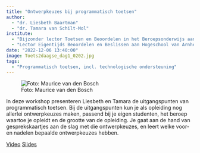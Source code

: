 ```yaml
---
title: "Ontwerpkeuzes bij programmatisch toetsen"
author:
  - "dr. Liesbeth Baartman"
  - "dr. Tamara van Schilt-Mol"
institute: 
  - "Bijzonder lector Toetsen en Beoordelen in het Beroepsonderwijs aan Hogeschool Utrecht"
  - "Lector Eigentijds Beoordelen en Beslissen aan Hogeschool van Arnhem en Nijmegen"
date: "2022-12-06 13:40:00"
image: Toets2daagse_dag1_0202.jpg
tags: 
  - "Programmatisch toetsen, incl. technologische ondersteuning"
---
```


::: {.column-margin}
![Foto: Maurice van den Bosch](Toets2daagse_dag1_0202.jpg)
:::


In deze workshop presenteren Liesbeth en Tamara de uitgangspunten van programmatisch toetsen. Bij de uitgangspunten kun je als opleiding nog allerlei ontwerpkeuzes maken, passend bij je eigen studenten, het beroep waartoe je opleidt en de grootte van de opleiding. Je gaat aan de hand van gesprekskaartjes aan de slag met die ontwerpkeuzes, en leert welke voor- en nadelen bepaalde ontwerpkeuzes hebben.

[Video](https://tilburguniversity.cloud.panopto.eu/Panopto/Pages/Viewer.aspx?id=e9ede8f7-5af1-4521-bfa1-af3800eca556){.btn .btn-primary}
[Slides](https://drive.google.com/file/d/1WbEgjrv0FpbIkz9X5Z0vH_kQAEjP5s-r/view?usp=share_link){.btn .btn-primary}